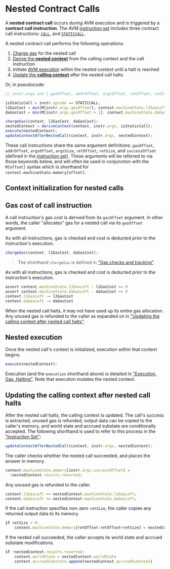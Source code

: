 # Nested Contract Calls

A **nested contract call** occurs _during_ AVM execution and is triggered by a **contract call instruction**. The AVM [instruction set](./instruction-set) includes three contract call instructions: [`CALL`](./instruction-set#isa-section-call), and [`STATICCALL`](./instruction-set#isa-section-staticcall).

A nested contract call performs the following operations:

1. [Charge gas](#gas-cost-of-call-instruction) for the nested call
1. [Derive the **nested context**](#context-initialization-for-nested-calls) from the calling context and the call instruction
1. Initiate [AVM execution](./execution) within the nested context until a halt is reached
1. [Update the **calling context**](#updating-the-calling-context-after-nested-call-halts) after the nested call halts

Or, in pseudocode:

```jsx
// instr.args are { gasOffset, addrOffset, argsOffset, retOffset, retSize }

isStaticCall = instr.opcode == STATICCALL;
l2GasCost = min(M[instr.args.gasOffset], context.machineState.l2GasLeft);
daGasCost = min(M[instr.args.gasOffset + 1], context.machineState.daGasLeft);

chargeGas(context, l2GasCost, daGasCost);
nestedContext = deriveContext(context, instr.args, isStaticCall);
execute(nestedContext);
updateContextAfterNestedCall(context, instr.args, nestedContext);
```

These call instructions share the same argument definitions: `gasOffset`, `addrOffset`, `argsOffset`, `argsSize`, `retOffset`, `retSize`, and `successOffset` (defined in the [instruction set](./instruction-set)). These arguments will be referred to via those keywords below, and will often be used in conjunction with the `M[offset]` syntax which is shorthand for `context.machineState.memory[offset]`.

## Context initialization for nested calls


<NestedContext />

## Gas cost of call instruction

A call instruction's gas cost is derived from its `gasOffset` argument. In other words, the caller "allocates" gas for a nested call via its `gasOffset` argument.

As with all instructions, gas is checked and cost is deducted _prior_ to the instruction's execution.

```jsx
chargeGas(context, l2GasCost, daGasCost);
```

> The shorthand `chargeGas` is defined in ["Gas checks and tracking"](./execution#gas-checks-and-tracking).

As with all instructions, gas is checked and cost is deducted _prior_ to the instruction's execution.

```jsx
assert context.machineState.l2GasLeft - l2GasCost >= 0
assert context.machineState.daGasLeft - daGasCost >= 0
context.l2GasLeft -= l2GasCost
context.daGasLeft -= daGasCost
```

When the nested call halts, it may not have used up its entire gas allocation. Any unused gas is refunded to the caller as expanded on in ["Updating the calling context after nested call halts"](#updating-the-calling-context-after-nested-call-halts).

## Nested execution

Once the nested call's context is initialized, execution within that context begins.

```jsx
execute(nestedContext);
```

Execution (and the `execution` shorthand above) is detailed in ["Execution, Gas, Halting"](./execution). Note that execution mutates the nested context.

## Updating the calling context after nested call halts

After the nested call halts, the calling context is updated. The call's success is extracted, unused gas is refunded, output data can be copied to the caller's memory, and world state and accrued substate are conditionally accepted. The following shorthand is used to refer to this process in the ["Instruction Set"](./instruction-set):

```jsx
updateContextAfterNestedCall(context, instr.args, nestedContext);
```

The caller checks whether the nested call succeeded, and places the answer in memory.

```jsx
context.machineState.memory[instr.args.successOffset] =
  !nestedContext.results.reverted;
```

Any unused gas is refunded to the caller.

```jsx
context.l2GasLeft += nestedContext.machineState.l2GasLeft;
context.daGasLeft += nestedContext.machineState.daGasLeft;
```

If the call instruction specifies non-zero `retSize`, the caller copies any returned output data to its memory.

```jsx
if retSize > 0:
    context.machineState.memory[retOffset:retOffset+retSize] = nestedContext.results.output
```

If the nested call succeeded, the caller accepts its world state and accrued substate modifications.

```jsx
if !nestedContext.results.reverted:
    context.worldState = nestedContext.worldState
    context.accruedSubstate.append(nestedContext.accruedSubstate)
```

